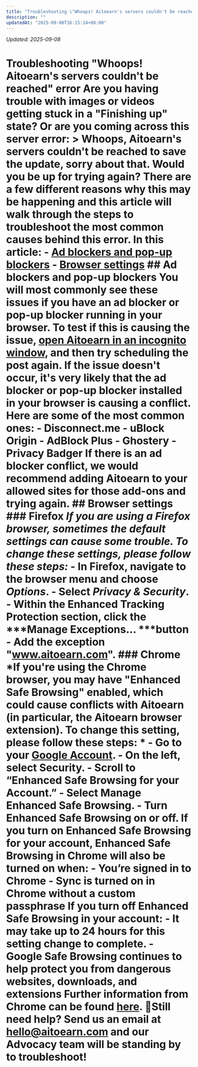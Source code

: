 ```yaml
---
title: "Troubleshooting \"Whoops! Aitoearn's servers couldn't be reached\" error"
description: ""
updatedAt: "2025-09-08T16:15:14+08:00"
---
```

<!-- UPDATED_AT -->
_Updated: 2025-09-08_

# Troubleshooting "Whoops! Aitoearn's servers couldn't be reached" error Are you having trouble with images or videos getting stuck in a "Finishing up" state? Or are you coming across this server error: > Whoops, Aitoearn's servers couldn't be reached to save the update, sorry about that. Would you be up for trying again? There are a few different reasons why this may be happening and this article will walk through the steps to troubleshoot the most common causes behind this error. In this article: - [Ad blockers and pop-up blockers](#h_01H9NTMQ5AHTJYVY58ASD12C59) - [Browser settings](#h_01H9NTNBCV5AFWGZDT20BPZH49) ## Ad blockers and pop-up blockers You will most commonly see these issues if you have an ad blocker or pop-up blocker running in your browser. To test if this is causing the issue, [open Aitoearn in an incognito window](https://aitoearn.helpscoutdocs.com/article/508-opening-aitoearn-in-an-incognito-or-private-window-how-to-safelist-aitoearn-and-using-a-vpn#h_01GGABZBW3EQ247KTM4YY1D2VC), and then try scheduling the post again. If the issue doesn't occur, it's very likely that the ad blocker or pop-up blocker installed in your browser is causing a conflict. Here are some of the most common ones: - Disconnect.me - uBlock Origin - AdBlock Plus - Ghostery - Privacy Badger If there is an ad blocker conflict, we would recommend adding Aitoearn to your allowed sites for those add-ons and trying again. ## Browser settings ### Firefox *If you are using a Firefox browser, sometimes the default settings can cause some trouble. To change these settings, please follow these steps:* - In Firefox, navigate to the browser menu and choose ***Options***. - Select ***Privacy & Security***. - Within the Enhanced Tracking Protection section, click the ***Manage Exceptions... ***button - Add the exception "www.aitoearn.com". ### Chrome *If you're using the Chrome browser, you may have "Enhanced Safe Browsing" enabled, which could cause conflicts with Aitoearn (in particular, the Aitoearn browser extension). To change this setting, please follow these steps: * - Go to your [Google Account](https://myaccount.google.com/). - On the left, select Security. - Scroll to “Enhanced Safe Browsing for your Account.” - Select Manage Enhanced Safe Browsing. - Turn Enhanced Safe Browsing on or off. If you turn on Enhanced Safe Browsing for your account, Enhanced Safe Browsing in Chrome will also be turned on when: - You’re signed in to Chrome - Sync is turned on in Chrome without a custom passphrase If you turn off Enhanced Safe Browsing in your account: - It may take up to 24 hours for this setting change to complete. - Google Safe Browsing continues to help protect you from dangerous websites, downloads, and extensions Further information from Chrome can be found [here](https://support.google.com/accounts/answer/11577602?hl=en). 📝Still need help? Send us an email at [hello@aitoearn.com](mailto:hello@aitoearn.com) and our Advocacy team will be standing by to troubleshoot!